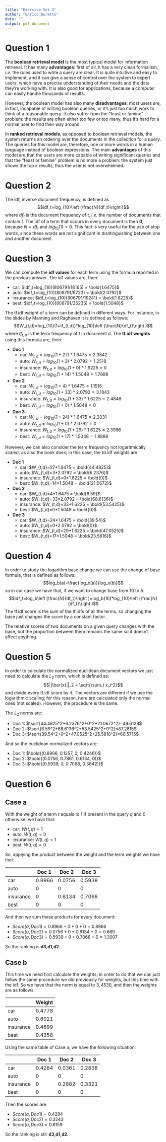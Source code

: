 ```yaml
---
title: "Exercise Set 3"
author: "Enrico Buratto"
date: ""
output: pdf_document
---
```


# Question 1

The **boolean retrieval model** is the most typical model for information retrieval. It has many **advantages**: first of all, it has a very clean formalism, _i.e._ the rules used to write a query are clear. It is quite intuitive and easy to implement, and it can give a sense of control over the system to expert users, which have a precise understanding of their needs and the data they're working with. It is also good for applications, because a computer can easily handle thousands of results.

However, the boolean model has also many **disadvantages**: most users are, in fact, incapable of writing boolean queries, or it's just too much work to think of a reasonable query. It also suffer from the "feast or famine" problem: the results are often either too few or too many, thus it's hard for a normal user to find their way around.

In **ranked retrieval models**, as opposed to boolean retrieval models, the system returns an ordering over the documents in the collection for a query. The queries for this model are, therefore, one or more words in a human language instead of boolean expressions. The main **advantages** of this model are that the users are more capable of writing significant queries and that the "feast or famine" problem is no more a problem: the system just shows the top $k$ results, thus the user is not overwhelmed.

# Question 2

The idf, inverse document frequency, is defined as $$idf_t=log_{10}\left (\frac{N}{df_t}\right )$$ where $df_t$ is the document frequency of $t$, _i.e._ the number of documents that contain $t$. The idf of a term that occurs in every document is then **0**, because $N=df_t$ and $log_{10}(1)=0$. This fact is very useful for the use of stop words, since these words are not significant in disntinguishing between one and another document.

# Question 3

We can compute the **idf values** for each term using the formula reported in the previous answer. The idf values are, then:

- car: $idf_t=log_{10}(806791/18165) = \bold{1.6475}$
- auto: $idf_t=log_{10}(806791/6723) = \bold{2.0792}$
- insurance: $idf_t=log_{10}(806791/19241) = \bold{1.6225}$
- best: $idf_t=log_{10}(806791/25235) = \bold{1.5048}$

The tf.idf weight of a term can be defined in different ways. For instance, in the slides by Manning and Raghavan it is defined as follows: $$W_{t,d}=log_{10}(1+tf_{t,d})*log_{10}\left (\frac{N}{df_t}\right )$$ where $tf_{t,d}$ is the term frequency of $t$ in document $d$. The **tf.idf weights** using this formula are, then:

- **Doc 1**
    - car: $W_{t,d}=log_{10}(1+27)*1.6475 = 2.3842$
    - auto: $W_{t,d}=log_{10}(1+3)*2.0792 = 1.2518$
    - insurance: $W_{t,d}=log_{10}(1+0)*1.6225 = 0$
    - best: $W_{t,d}=log_{10}(1+14)*1.5048 = 1.7698$

- **Doc 2**
    - car: $W_{t,d}=log_{10}(1+4)*1.6475 = 1.1516$
    - auto: $W_{t,d}=log_{10}(1+33)*2.0792 = 3.1843$
    - insurance: $W_{t,d}=log_{10}(1+33)*1.6225 = 2.4848$
    - best: $W_{t,d}=log_{10}(1+0)*1.5048 = 0$

- **Doc 3**
    - car: $W_{t,d}=log_{10}(1+24)*1.6475 = 2.3031$
    - auto: $W_{t,d}=log_{10}(1+0)*2.0792 = 0$
    - insurance: $W_{t,d}=log_{10}(1+29)*1.6225 = 2.3966$
    - best: $W_{t,d}=log_{10}(1+17)*1.5048 = 1.8889$

However, we can also consider the term frequency not logaritmically scaled, as also the book does; in this case, the td.idf weights are:

- **Doc 1**
    - car: $W_{t,d}=27*1.6475 = \bold{44.4825}$
    - auto: $W_{t,d}=3*2.0792 = \bold{6.2376}$
    - insurance: $W_{t,d}=0*1.6225 = \bold{0}$
    - best: $W_{t,d}=14*1.5048 = \bold{21.0672}$

- **Doc 2**
    - car: $W_{t,d}=4*1.6475 = \bold{6.59}$
    - auto: $W_{t,d}=33*2.0792 = \bold{68.6136}$
    - insurance: $W_{t,d}=33*1.6225 = \bold{53.5425}$
    - best: $W_{t,d}=0*1.5048 = \bold{0}$

- **Doc 3**
    - car: $W_{t,d}=24*1.6475 = \bold{39.54}$
    - auto: $W_{t,d}=0*2.0792 = \bold{0}$
    - insurance: $W_{t,d}=29*1.6225 = \bold{47.0525}$
    - best: $W_{t,d}=17*1.5048 = \bold{25.5816}$

# Question 4

In order to study the logarithm base change we can use the change of base formula, that is defined as follows: $$log_b(a)=\frac{log_x(a)}{log_x(b)}$$ so in our case we have that, if we want to change base from 10 to $b$: $$idf_t=log_b\left (\frac{N}{df_t}\right )=log_b(10)*log_{10}\left (\frac{N}{df_t}\right )$$ The tf.idf score is the sum of the tf.idfs of all the terms, so changing the base just changes the score by a constant factor.

The relative scores of two documents on a given query changes with the base, but the proportion between them remains the same so it doesn't affect anything.

# Question 5

In order to calculate the normalized euclidean document vectors we just need to calculate the $L_2$ norm, which is defined as: $$||\bar{x}||_2 = \sqrt{\sum_i x_i^2}$$ and divide every tf.idf score by it. The vectors are different if we use the logarithmic scaling; for this reason, here are calculated only the normal ones (not scaled). However, the procedure is the same.

The $L_2$ norms are:

- Doc 1: $\sqrt{44.4825^2+6.2376^2+0^2+21.0672^2}=49.6128$
- Doc 2: $\sqrt{6.59^2+68.6136^2+53.5425^2+0^2}=87.2815$
- Doc 3: $\sqrt{39.54^2+0^2+47.0525^2+25.5816^2}=66.5715$

And so the euclidean normalized vectors are:

- Doc 1: $\bold{(0.8966, 0.1257, 0, 0.4246)}$
- Doc 2: $\bold{(0.0756, 0.7861, 0.6134, 0)}$
- Doc 3: $\bold{(0.5939, 0, 0.7068, 0.3842)}$

# Question 6

## Case a

With the weight of a term $t$ equals to 1 if present in the query $q$ and 0 otherwise, we have that:

- car: $W(t,q)=1$
- auto: $W(t,q)=0$
- insurance: $W(t,q)=1$
- best: $W(t,q)=0$

So, applying the product between the weight and the term weights we have that:

|  | Doc 1 | Doc 2 | Doc 3 |
|---|---|---|---|
| car | 0.8966 | 0.0756 | 0.5939 |
| auto | 0 | 0 | 0 |
| insurance | 0 | 0.6134 | 0.7068 |
| best | 0 | 0 | 0 |

And then we sum these products for every document:

- $Score(q,Doc 1)=0.8966+0+0+0=0.8966$
- $Score(q, Doc 2)=0.0756+0+0.6134+0=0.689$
- $Score(q, Doc 3)=0.5939+0+0.7068+0=1.3007$

So the ranking is **d3,d1,d2**.

## Case b

This time we need first calculate the weights; in order to do that we can just follow the same procedure we did previously for weights, but this time with the idf. So we have that the norm is equal to $3,4530$, and then the weights are as follows:

|  | Weight |
|---|---|
| car | 0.4778 |
| auto | 0.6021 |
| insurance | 0.4699 |
| best | 0.4358 |

Using the same table of Case a, we have the following situation:

|  | Doc 1 | Doc 2 | Doc 3 |
|---|---|---|---|
| car | 0.4284 | 0.0361 | 0.2838 |
| auto | 0 | 0 | 0 |
| insurance | 0 | 0.2882 | 0.3321 |
| best | 0 | 0 | 0 |

Then the scores are:

- $Score(q,Doc 1)=0.4284$
- $Score(q, Doc 2)=0.3243$
- $Score(q, Doc 3)=0.6159$

So the ranking is still **d3,d1,d2**.
